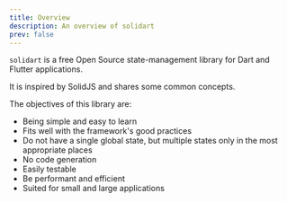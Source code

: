 ```yaml
---
title: Overview
description: An overview of solidart
prev: false
---
```


`solidart` is a free Open Source state-management library for Dart and Flutter applications.

It is inspired by SolidJS and shares some common concepts.

The objectives of this library are:
- Being simple and easy to learn
- Fits well with the framework's good practices
- Do not have a single global state, but multiple states only in the most appropriate places
- No code generation
- Easily testable
- Be performant and efficient
- Suited for small and large applications

